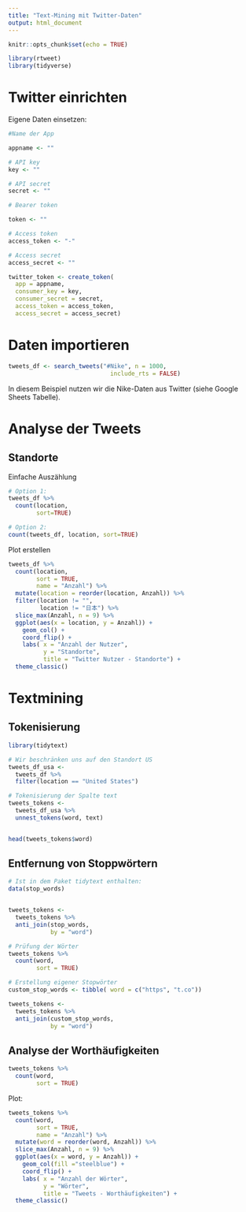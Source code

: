 ```yaml
---
title: "Text-Mining mit Twitter-Daten"
output: html_document
---
```


```r
knitr::opts_chunk$set(echo = TRUE)

library(rtweet)
library(tidyverse)

```

# Twitter einrichten

Eigene Daten einsetzen:

```r
#Name der App

appname <- ""

# API key
key <- ""

# API secret 
secret <- ""

# Bearer token

token <- ""

# Access token
access_token <- "-"

# Access secret
access_secret <- ""
```


```r

twitter_token <- create_token(
  app = appname,
  consumer_key = key,
  consumer_secret = secret,
  access_token = access_token,
  access_secret = access_secret)

```

# Daten importieren

```r

tweets_df <- search_tweets("#Nike", n = 1000,
                             include_rts = FALSE)

```

In diesem Beispiel nutzen wir die Nike-Daten aus Twitter (siehe Google Sheets Tabelle).

# Analyse der Tweets 


## Standorte

Einfache Auszählung

```r

# Option 1:
tweets_df %>% 
  count(location, 
        sort=TRUE)

# Option 2:
count(tweets_df, location, sort=TRUE)

```

Plot erstellen

```r

tweets_df %>% 
  count(location, 
        sort = TRUE,
        name = "Anzahl") %>% 
  mutate(location = reorder(location, Anzahl)) %>% 
  filter(location != "", 
         location != "日本") %>%   
  slice_max(Anzahl, n = 9) %>% 
  ggplot(aes(x = location, y = Anzahl)) +
    geom_col() +
    coord_flip() +
    labs( x = "Anzahl der Nutzer",
          y = "Standorte",
          title = "Twitter Nutzer - Standorte") +
  theme_classic()

```

# Textmining

## Tokenisierung

```r
library(tidytext)

# Wir beschränken uns auf den Standort US
tweets_df_usa <- 
  tweets_df %>% 
  filter(location == "United States")

# Tokenisierung der Spalte text
tweets_tokens <- 
  tweets_df_usa %>% 
  unnest_tokens(word, text)


head(tweets_tokens$word)

```

## Entfernung von Stoppwörtern

```r
# Ist in dem Paket tidytext enthalten:
data(stop_words)


tweets_tokens <- 
  tweets_tokens %>% 
  anti_join(stop_words, 
            by = "word")

# Prüfung der Wörter
tweets_tokens %>% 
  count(word,
        sort = TRUE)

# Erstellung eigener Stopwörter
custom_stop_words <- tibble( word = c("https", "t.co"))

tweets_tokens <- 
  tweets_tokens %>% 
  anti_join(custom_stop_words, 
            by = "word")

```


## Analyse der Worthäufigkeiten

```r

tweets_tokens %>% 
  count(word,
        sort = TRUE)

```

Plot:

```r
tweets_tokens %>% 
  count(word, 
        sort = TRUE,
        name = "Anzahl") %>% 
  mutate(word = reorder(word, Anzahl)) %>% 
  slice_max(Anzahl, n = 9) %>% 
  ggplot(aes(x = word, y = Anzahl)) +
    geom_col(fill ="steelblue") +
    coord_flip() +
    labs( x = "Anzahl der Wörter",
          y = "Wörter",
          title = "Tweets - Worthäufigkeiten") +
  theme_classic()

```



